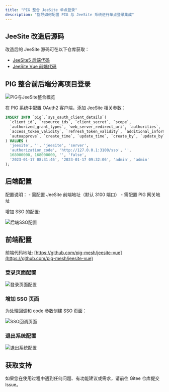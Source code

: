 ```yaml
---
title: "PIG 整合 JeeSite 单点登录"
description: "指导如何配置 PIG 与 JeeSite 系统进行单点登录集成"
---
```


## JeeSite 改造后源码

<Warning>
改造后的 JeeSite 源码可在以下仓库获取：

- [JeeSite5 后端代码](https://github.com/pig-mesh/jeesite5)
- [JeeSite Vue 前端代码](https://github.com/pig-mesh/jeesite-vue)
</Warning>

## PIG 整合前后端分离项目登录

<Frame caption="PIG与JeeSite整合概览">
  <img src="/images/jeesite-sso/project-overview.png" alt="PIG与JeeSite整合概览" />
</Frame>

在 PIG 系统中配置 OAuth2 客户端，添加 JeeSite 相关参数：

```sql
INSERT INTO `pig`.`sys_oauth_client_details`(
  `client_id`, `resource_ids`, `client_secret`, `scope`, 
  `authorized_grant_types`, `web_server_redirect_uri`, `authorities`, 
  `access_token_validity`, `refresh_token_validity`, `additional_information`, 
  `autoapprove`, `create_time`, `update_time`, `create_by`, `update_by`
) VALUES (
  'jeesite', '', 'jeesite', 'server', 
  'authorization_code', 'http://127.0.0.1:3100/sso', '', 
  168000000, 168000000, '', 'false', 
  '2023-01-17 08:31:46', '2023-01-17 09:32:06', 'admin', 'admin'
);
```

## 后端配置

<Note>
配置说明：
- 需配置 JeeSite 前端地址（默认 3100 端口）
- 需配置 PIG 网关地址
</Note>

增加 SSO 的配置:

<Frame caption="后端SSO配置">
  <img src="/images/jeesite-sso/backend-config.png" alt="后端SSO配置" />
</Frame>

## 前端配置

前端代码地址: [https://github.com/pig-mesh/jeesite-vue](https://github.com/pig-mesh/jeesite-vue)

### 登录页面配置

<Frame caption="登录页面配置">
  <img src="/images/jeesite-sso/login-config.png" alt="登录页面配置" />
</Frame>

### 增加 SSO 页面

为处理回调和 code 参数创建 SSO 页面：

<Frame caption="SSO回调页面">
  <img src="/images/jeesite-sso/sso-callback.png" alt="SSO回调页面" />
</Frame>

### 退出系统配置

<Frame caption="退出系统配置">
  <img src="/images/jeesite-sso/logout-config.png" alt="退出系统配置" />
</Frame>

## 获取支持

<Card title="遇到问题？" icon="question-circle" href="https://gitee.com/log4j/pig/issues">
  如果您在使用过程中遇到任何问题、有功能建议或需求，请前往 Gitee 仓库提交 Issue。
</Card>

